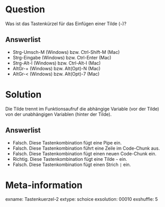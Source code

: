 Question
========

Was ist das Tastenkürzel für das Einfügen einer Tilde (`~`)?

Answerlist
----------
* Strg-Umsch-M (Windows) bzw. Ctrl-Shift-M (Mac)
* Strg-Eingabe (Windows) bzw. Ctrl-Enter (Mac)
* Strg-Alt-I (Windows) bzw. Ctrl-Alt-I (Mac)
* AltGr-+ (Windows) bzw. Alt(Opt)-N (Mac)
* AltGr-< (Windows) bzw. Alt(Opt)-7 (Mac)

Solution
========

Die Tilde trennt im Funktionsaufruf die abhängige Variable (vor der Tilde) von der unabhängigen Variablen (hinter der Tilde).

Answerlist
----------
* Falsch. Diese Tastenkombination fügt eine Pipe ein.
* Falsch. Diese Tastenkombination führt eine Zeile im Code-Chunk aus.
* Falsch. Diese Tastenkombination fügt einen neuen Code-Chunk ein.
* Richtig. Diese Tastenkombination fügt eine Tilde `~` ein.
* Falsch. Diese Tastenkombination fügt einen Strich `|` ein.

Meta-information
================
exname: Tastenkuerzel-2
extype: schoice
exsolution: 00010
exshuffle: 5